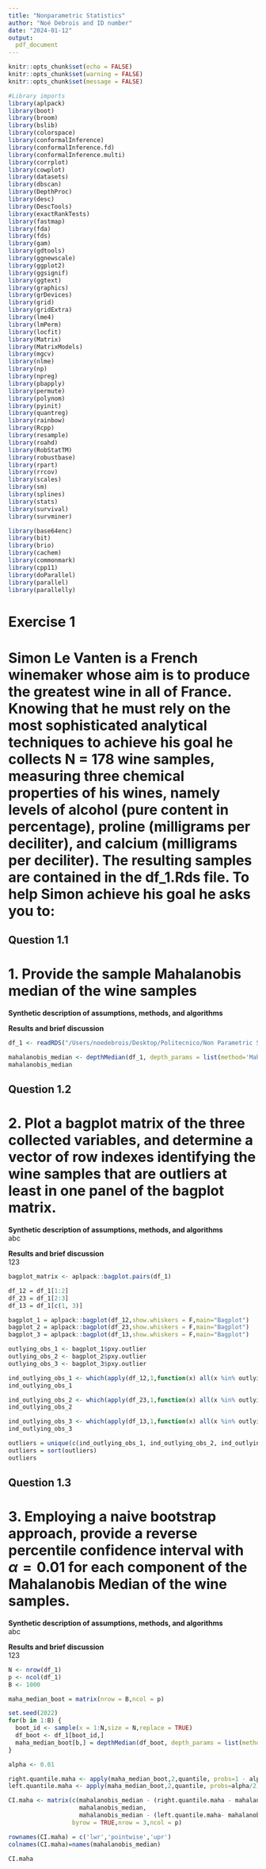 ```yaml
---
title: "Nonparametric Statistics"
author: "Noé Debrois and ID number"
date: "2024-01-12"
output:
  pdf_document
---
```


```r
knitr::opts_chunk$set(echo = FALSE)
knitr::opts_chunk$set(warning = FALSE)
knitr::opts_chunk$set(message = FALSE)
```

```r
#Library imports 
library(aplpack)
library(boot)
library(broom)
library(bslib)
library(colorspace)
library(conformalInference)
library(conformalInference.fd)
library(conformalInference.multi)
library(corrplot)
library(cowplot)
library(datasets)
library(dbscan)
library(DepthProc)
library(desc)
library(DescTools)
library(exactRankTests)
library(fastmap)
library(fda)
library(fds)
library(gam)
library(gdtools)
library(ggnewscale)
library(ggplot2)
library(ggsignif)
library(ggtext)
library(graphics)
library(grDevices)
library(grid)
library(gridExtra)
library(lme4)
library(lmPerm)
library(locfit)
library(Matrix)
library(MatrixModels)
library(mgcv)
library(nlme)
library(np)
library(npreg)
library(pbapply)
library(permute)
library(polynom)
library(pyinit)
library(quantreg)
library(rainbow)
library(Rcpp)
library(resample)
library(roahd)
library(RobStatTM)
library(robustbase)
library(rpart)
library(rrcov)
library(scales)
library(sm)
library(splines)
library(stats)
library(survival)
library(survminer)

library(base64enc)
library(bit)
library(brio)
library(cachem)
library(commonmark)
library(cpp11)
library(doParallel)
library(parallel)
library(parallelly)

```


# Exercise 1

# Simon Le Vanten is a French winemaker whose aim is to produce the greatest wine in all of France. Knowing that he must rely on the most sophisticated analytical techniques to achieve his goal he collects N = 178 wine samples, measuring three chemical properties of his wines, namely levels of alcohol (pure content in percentage), proline (milligrams per deciliter), and calcium (milligrams per deciliter). The resulting samples are contained in the df_1.Rds file. To help Simon achieve his goal he asks you to:

## Question 1.1

# 1. Provide the sample Mahalanobis median of the wine samples

**Synthetic description of assumptions, methods, and algorithms **    

**Results and brief discussion**    

```r
df_1 <- readRDS("/Users/noedebrois/Desktop/Politecnico/Non Parametric Statistics/LECTURES/PREVIOUS EXAMS-20231223/Data/2023-06-19/df_1.Rds")

mahalanobis_median <- depthMedian(df_1, depth_params = list(method='Mahalanobis'))
mahalanobis_median
```

## Question 1.2

# 2. Plot a bagplot matrix of the three collected variables, and determine a vector of row indexes identifying the wine samples that are outliers at least in one panel of the bagplot matrix.

**Synthetic description of assumptions, methods, and algorithms **    
abc     

**Results and brief discussion**    
123
```r
bagplot_matrix <- aplpack::bagplot.pairs(df_1)
```

```r
df_12 = df_1[1:2]
df_23 = df_1[2:3]
df_13 = df_1[c(1, 3)]

bagplot_1 = aplpack::bagplot(df_12,show.whiskers = F,main="Bagplot")
bagplot_2 = aplpack::bagplot(df_23,show.whiskers = F,main="Bagplot")
bagplot_3 = aplpack::bagplot(df_13,show.whiskers = F,main="Bagplot")

outlying_obs_1 <- bagplot_1$pxy.outlier
outlying_obs_2 <- bagplot_2$pxy.outlier
outlying_obs_3 <- bagplot_3$pxy.outlier

ind_outlying_obs_1 <- which(apply(df_12,1,function(x) all(x %in% outlying_obs_1))) 
ind_outlying_obs_1

ind_outlying_obs_2 <- which(apply(df_23,1,function(x) all(x %in% outlying_obs_2))) 
ind_outlying_obs_2

ind_outlying_obs_3 <- which(apply(df_13,1,function(x) all(x %in% outlying_obs_3))) 
ind_outlying_obs_3

outliers = unique(c(ind_outlying_obs_1, ind_outlying_obs_2, ind_outlying_obs_3))
outliers = sort(outliers)
outliers
```


## Question 1.3

# 3. Employing a naive bootstrap approach, provide a reverse percentile confidence interval with $\alpha = 0.01$ for each component of the Mahalanobis Median of the wine samples.

**Synthetic description of assumptions, methods, and algorithms **    
abc     

**Results and brief discussion**    
123
```r
N <- nrow(df_1)
p <- ncol(df_1)
B <- 1000

maha_median_boot = matrix(nrow = B,ncol = p)

set.seed(2022)
for(b in 1:B) {
  boot_id <- sample(x = 1:N,size = N,replace = TRUE)
  df_boot <- df_1[boot_id,]
  maha_median_boot[b,] = depthMedian(df_boot, depth_params = list(method='Mahalanobis'))
}

alpha <- 0.01

right.quantile.maha <- apply(maha_median_boot,2,quantile, probs=1 - alpha/2)
left.quantile.maha <- apply(maha_median_boot,2,quantile, probs=alpha/2)

CI.maha <- matrix(c(mahalanobis_median - (right.quantile.maha - mahalanobis_median),
                    mahalanobis_median,
                    mahalanobis_median - (left.quantile.maha- mahalanobis_median)),
                  byrow = TRUE,nrow = 3,ncol = p)

rownames(CI.maha) = c('lwr','pointwise','upr') 
colnames(CI.maha)=names(mahalanobis_median)

CI.maha
```











